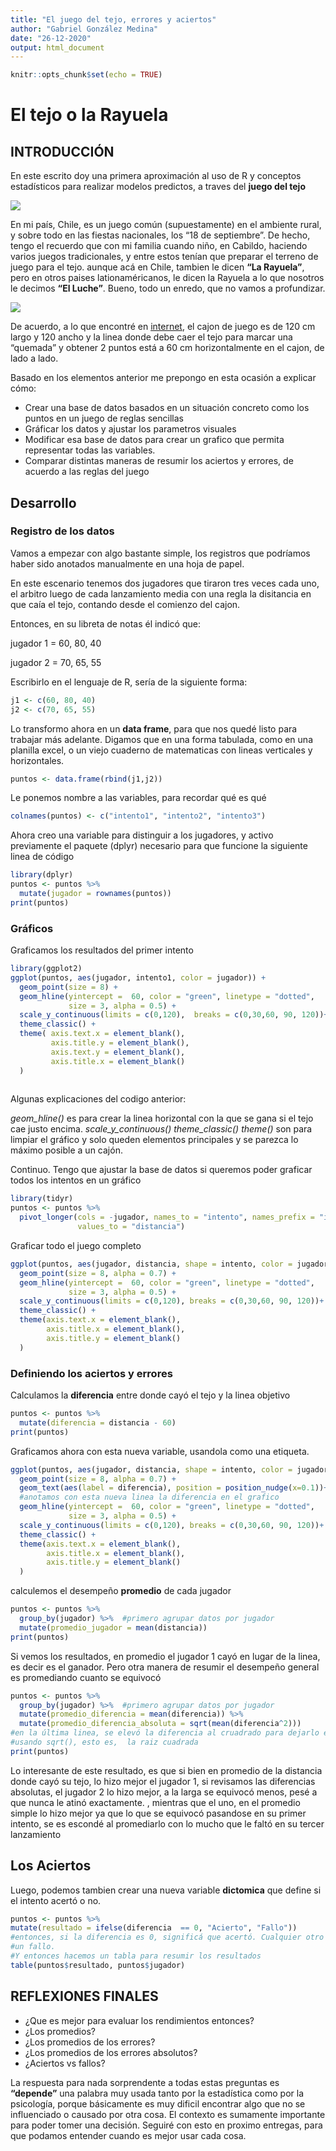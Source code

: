 ---
title: "El juego del tejo, errores y aciertos"
author: "Gabriel González Medina"
date: "26-12-2020"
output: html_document
---

```{r setup, include=FALSE}
knitr::opts_chunk$set(echo = TRUE)
```

# El tejo o la Rayuela

## INTRODUCCIÓN

En este escrito doy una primera aproximación al uso de R y conceptos estadísticos para realizar modelos predictos, a traves del **juego del tejo**

![](Muchachos 01.jpg)

En mi país, Chile, es un juego común (supuestamente) en el ambiente rural, y sobre todo en las fiestas nacionales, los "18 de septiembre". De hecho, tengo el recuerdo que con mi familia cuando niño, en Cabildo, haciendo varios juegos tradicionales, y entre estos tenían que preparar el terreno de juego para el tejo. aunque acá en Chile, tambien le dicen **"La Rayuela"**, pero en otros paises lationaméricanos, le dicen la Rayuela a lo que nosotros le decimos **"El Luche"**. Bueno, todo un enredo, que no vamos a profundizar.

![](Marco 04.jpg)

De acuerdo, a lo que encontré en [internet](http://www.revistachilena.com/La_Rayuela.html), el cajon de juego es de 120 cm largo y 120 ancho y la linea donde debe caer el tejo para marcar una "quemada" y obtener 2 puntos está a 60 cm horizontalmente en el cajon, de lado a lado. 

Basado en los elementos anterior me prepongo en esta ocasión a explicar cómo: 

+ Crear una base de datos basados en un situación concreto como los puntos en un juego de reglas sencillas
+ Gráficar los datos y ajustar los parametros visuales
+ Modificar esa base de datos para crear un grafico que permita representar todas las variables.
+ Comparar distintas maneras de resumir los aciertos y errores, de acuerdo a las reglas del juego


## Desarrollo 

### Registro de los datos


Vamos a empezar con algo bastante simple, los registros que podríamos haber sido anotados manualmente en una hoja de papel.

En este escenario tenemos dos jugadores que tiraron tres veces cada uno,
el arbitro luego de cada lanzamiento media con una regla la disitancia en que caía el tejo, contando desde el comienzo del cajon.

Entonces, en su libreta de notas él indicó que:

jugador 1 =  60, 80, 40

jugador 2 =  70, 65, 55

Escribirlo en el lenguaje de R, sería de la siguiente forma: 

```{r}
j1 <- c(60, 80, 40)
j2 <- c(70, 65, 55)
```

Lo transformo ahora en un **data frame**, para que nos quedé listo para trabajar más adelante. Digamos que en una forma tabulada, como en una planilla excel, o un viejo 
cuaderno de matematicas con lineas verticales y horizontales. 

```{r}
puntos <- data.frame(rbind(j1,j2))
```

Le ponemos nombre a las variables, para recordar qué es qué

```{r}
colnames(puntos) <- c("intento1", "intento2", "intento3")
```

Ahora creo una variable para distinguir a los jugadores, y activo previamente el paquete (dplyr) necesario para que funcione la siguiente linea de código

```{r message=FALSE}
library(dplyr) 
puntos <- puntos %>% 
  mutate(jugador = rownames(puntos))
print(puntos)
```

### Gráficos

Graficamos los resultados del primer intento
           
```{r message=FALSE}

library(ggplot2) 
ggplot(puntos, aes(jugador, intento1, color = jugador)) +
  geom_point(size = 8) + 
  geom_hline(yintercept =  60, color = "green", linetype = "dotted", 
             size = 3, alpha = 0.5) +
  scale_y_continuous(limits = c(0,120),  breaks = c(0,30,60, 90, 120))+
  theme_classic() +
  theme( axis.text.x = element_blank(),
         axis.title.y = element_blank(),
         axis.text.y = element_blank(),
         axis.title.x = element_blank()
  ) 
  
```
 Algunas explicaciones del codigo anterior: 
 
 *geom_hline()* es para crear  la linea horizontal con la que se gana si el tejo cae justo encima.
 *scale_y_continuous()* 
 *theme_classic()*
 *theme()* son para limpiar el gráfico y solo queden elementos principales y se parezca lo máximo posible a un cajón. 


Continuo. Tengo que ajustar la base de datos si queremos poder graficar todos los intentos en un gráfico

```{r message=FALSE}
library(tidyr)
puntos <- puntos %>% 
  pivot_longer(cols = -jugador, names_to = "intento", names_prefix = "intento",
               values_to = "distancia")
```

Graficar todo el juego completo

```{r}
ggplot(puntos, aes(jugador, distancia, shape = intento, color = jugador)) +
  geom_point(size = 8, alpha = 0.7) +
  geom_hline(yintercept =  60, color = "green", linetype = "dotted", 
             size = 3, alpha = 0.5) +
  scale_y_continuous(limits = c(0,120), breaks = c(0,30,60, 90, 120))+
  theme_classic() +
  theme(axis.text.x = element_blank(),
        axis.title.x = element_blank(),
        axis.title.y = element_blank()
  )
```


### Definiendo los aciertos y errores

Calculamos la **diferencia** entre donde cayó el tejo y la linea objetivo

```{r}
puntos <- puntos %>% 
  mutate(diferencia = distancia - 60) 
print(puntos)
```

Graficamos ahora con esta nueva variable, usandola como una etiqueta.

```{r}
ggplot(puntos, aes(jugador, distancia, shape = intento, color = jugador)) +
  geom_point(size = 8, alpha = 0.7) +
  geom_text(aes(label = diferencia), position = position_nudge(x=0.1))+
  #anotamos con esta nueva linea la diferencia en el grafico
  geom_hline(yintercept =  60, color = "green", linetype = "dotted", 
             size = 3, alpha = 0.5) +
  scale_y_continuous(limits = c(0,120), breaks = c(0,30,60, 90, 120))+
  theme_classic() +
  theme(axis.text.x = element_blank(),
        axis.title.x = element_blank(),
        axis.title.y = element_blank()
  )
```

calculemos el desempeño **promedio** de cada jugador

```{r}
puntos <- puntos %>% 
  group_by(jugador) %>%  #primero agrupar datos por jugador
  mutate(promedio_jugador = mean(distancia))
print(puntos)
```

Si vemos los resultados, en promedio el jugador 1 cayó en lugar de la linea, es decir es el ganador. Pero otra manera de resumir el desempeño general es promediando cuanto se equivocó

```{r}
puntos <- puntos %>% 
  group_by(jugador) %>%  #primero agrupar datos por jugador
  mutate(promedio_diferencia = mean(diferencia)) %>% 
  mutate(promedio_diferencia_absoluta = sqrt(mean(diferencia^2))) 
#en la última linea, se elevó la diferencia al cruadrado para dejarlo en una medida #absoluta del error de cada jugador con ^2 y luego se volvió a la medida original
#usando sqrt(), esto es,  la raiz cuadrada
print(puntos)
```

Lo interesante de este resultado, es que si bien en promedio de la distancia donde cayó su tejo, lo hizo mejor el jugador 1, si revisamos las diferencias absolutas, el jugador 2 lo hizo mejor, a la larga se equivocó menos, pesé a que nunca le atinó exactamente. , mientras que el uno, en el promedio simple lo hizo mejor ya que lo que se equivocó pasandose en su primer intento, se es escondé al promediarlo con lo mucho que le faltó en su tercer lanzamiento

## Los Aciertos

Luego, podemos tambien crear una nueva variable **dictomica** que define si el intento acertó o no.

```{r}
puntos <- puntos %>% 
mutate(resultado = ifelse(diferencia  == 0, "Acierto", "Fallo"))
#entonces, si la diferencia es 0, significá que acertó. Cualquier otro numero será
#un fallo. 
#Y entonces hacemos un tabla para resumir los resultados
table(puntos$resultado, puntos$jugador)
```

## REFLEXIONES FINALES

* ¿Que es mejor para evaluar los rendimientos entonces? 
+ ¿Los promedios?
- ¿Los promedios de los errores?
- ¿Los promedios de los errores absolutos?
+ ¿Aciertos vs fallos?

La respuesta para nada sorprendente a todas estas preguntas es **"depende"**
una palabra muy usada tanto por la estadística como por la psicología, porque básicamente es muy dificil encontrar algo que no se influenciado o causado por otra cosa. El contexto es sumamente importante para poder tomer una decisión. 
Seguiré con esto en proximo entregas, para que podamos entender cuando es mejor usar cada cosa.
